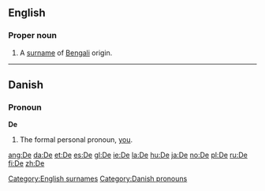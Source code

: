 {{also|Appendix:Variations of "de"}}
==English==

===Proper noun===
{{en-proper noun}}

# A [[surname]] of [[Bengali]] origin.

[[Category:English surnames]]

----

==Danish==

===Pronoun===
'''De'''

# The formal personal pronoun, [[you]].

[[Category:Danish pronouns]]

[[ang:De]]
[[da:De]]
[[et:De]]
[[es:De]]
[[gl:De]]
[[ie:De]]
[[la:De]]
[[hu:De]]
[[ja:De]]
[[no:De]]
[[pl:De]]
[[ru:De]]
[[fi:De]]
[[zh:De]]